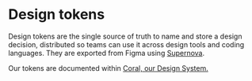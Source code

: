 
<Meta title="Welcome" />

# Design tokens

Design tokens are the single source of truth to name and store a design decision, distributed so teams can use it across design tools and coding languages.
They are exported from Figma using [Supernova](https://www.supernova.io/).

Our tokens are documented within [Coral, our Design System.](https://design.talend.com)
